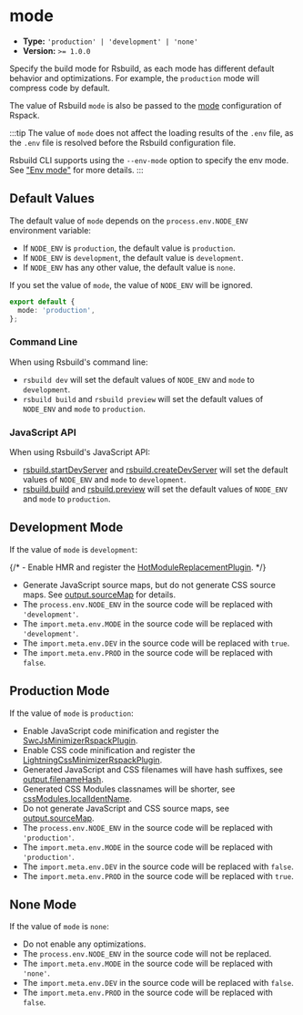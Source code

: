 # mode

- **Type:** `'production' | 'development' | 'none'`
- **Version:** `>= 1.0.0`

Specify the build mode for Rsbuild, as each mode has different default behavior and optimizations. For example, the `production` mode will compress code by default.

The value of Rsbuild `mode` is also be passed to the [mode](https://rspack.dev/config/mode) configuration of Rspack.

:::tip
The value of `mode` does not affect the loading results of the `.env` file, as the `.env` file is resolved before the Rsbuild configuration file.

Rsbuild CLI supports using the `--env-mode` option to specify the env mode. See ["Env mode"](/guide/advanced/env-vars#env-mode) for more details.
:::

## Default Values

The default value of `mode` depends on the `process.env.NODE_ENV` environment variable:

- If `NODE_ENV` is `production`, the default value is `production`.
- If `NODE_ENV` is `development`, the default value is `development`.
- If `NODE_ENV` has any other value, the default value is `none`.

If you set the value of `mode`, the value of `NODE_ENV` will be ignored.

```ts title="rsbuild.config.ts"
export default {
  mode: 'production',
};
```

### Command Line

When using Rsbuild's command line:

- `rsbuild dev` will set the default values of `NODE_ENV` and `mode` to `development`.
- `rsbuild build` and `rsbuild preview` will set the default values of `NODE_ENV` and `mode` to `production`.

### JavaScript API

When using Rsbuild's JavaScript API:

- [rsbuild.startDevServer](/api/javascript-api/instance#rsbuildstartdevserver) and [rsbuild.createDevServer](/api/javascript-api/instance#rsbuildcreatedevserver) will set the default values of `NODE_ENV` and `mode` to `development`.
- [rsbuild.build](/api/javascript-api/instance#rsbuildbuild) and [rsbuild.preview](/api/javascript-api/instance#rsbuildpreview) will set the default values of `NODE_ENV` and `mode` to `production`.

## Development Mode

If the value of `mode` is `development`:

{/* - Enable HMR and register the [HotModuleReplacementPlugin](https://rspack.dev/plugins/webpack/hot-module-replacement-plugin). */}

- Generate JavaScript source maps, but do not generate CSS source maps. See [output.sourceMap](/config/output/source-map) for details.
- The `process.env.NODE_ENV` in the source code will be replaced with `'development'`.
- The `import.meta.env.MODE` in the source code will be replaced with `'development'`.
- The `import.meta.env.DEV` in the source code will be replaced with `true`.
- The `import.meta.env.PROD` in the source code will be replaced with `false`.

## Production Mode

If the value of `mode` is `production`:

- Enable JavaScript code minification and register the [SwcJsMinimizerRspackPlugin](https://rspack.dev/plugins/rspack/swc-js-minimizer-rspack-plugin).
- Enable CSS code minification and register the [LightningCssMinimizerRspackPlugin](https://rspack.dev/plugins/rspack/lightning-css-minimizer-rspack-plugin).
- Generated JavaScript and CSS filenames will have hash suffixes, see [output.filenameHash](/config/output/filename-hash).
- Generated CSS Modules classnames will be shorter, see [cssModules.localIdentName](/config/output/css-modules#cssmoduleslocalidentname).
- Do not generate JavaScript and CSS source maps, see [output.sourceMap](/config/output/source-map).
- The `process.env.NODE_ENV` in the source code will be replaced with `'production'`.
- The `import.meta.env.MODE` in the source code will be replaced with `'production'`.
- The `import.meta.env.DEV` in the source code will be replaced with `false`.
- The `import.meta.env.PROD` in the source code will be replaced with `true`.

## None Mode

If the value of `mode` is `none`:

- Do not enable any optimizations.
- The `process.env.NODE_ENV` in the source code will not be replaced.
- The `import.meta.env.MODE` in the source code will be replaced with `'none'`.
- The `import.meta.env.DEV` in the source code will be replaced with `false`.
- The `import.meta.env.PROD` in the source code will be replaced with `false`.
